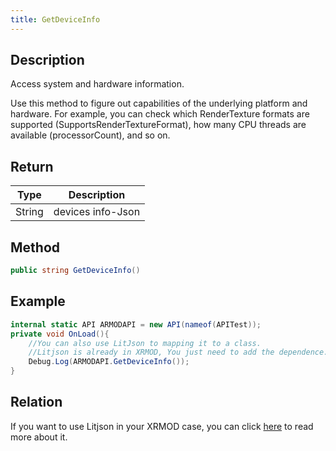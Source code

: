 ```yaml
---
title: GetDeviceInfo
---
```


## Description

Access system and hardware information.

Use this method to figure out capabilities of the underlying platform and hardware. For example, you can check which RenderTexture formats are supported (SupportsRenderTextureFormat), how many CPU threads are available (processorCount), and so on.

## Return

| Type                                          | Description       |
| --------------------------------------------- | ----------------- |
| <highlight color="#AE6221">String</highlight> | devices info-Json |

## Method

```cs
public string GetDeviceInfo()
```

## Example

```cs
internal static API ARMODAPI = new API(nameof(APITest));
private void OnLoad(){
    //You can also use LitJson to mapping it to a class.
    //Litjson is already in XRMOD, You just need to add the dependence.
    Debug.Log(ARMODAPI.GetDeviceInfo());
}
```

## Relation

If you want to use Litjson in your XRMOD case, you can click [here](#) to read more about it.

